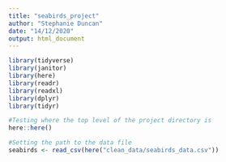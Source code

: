 ```yaml
---
title: "seabirds_project"
author: "Stephanie Duncan"
date: "14/12/2020"
output: html_document
---
```


```r
library(tidyverse)
library(janitor)
library(here)
library(readr)
library(readxl)
library(dplyr)
library(tidyr)

#Testing where the top level of the project directory is
here::here()

#Setting the path to the data file
seabirds <- read_csv(here("clean_data/seabirds_data.csv"))
```

